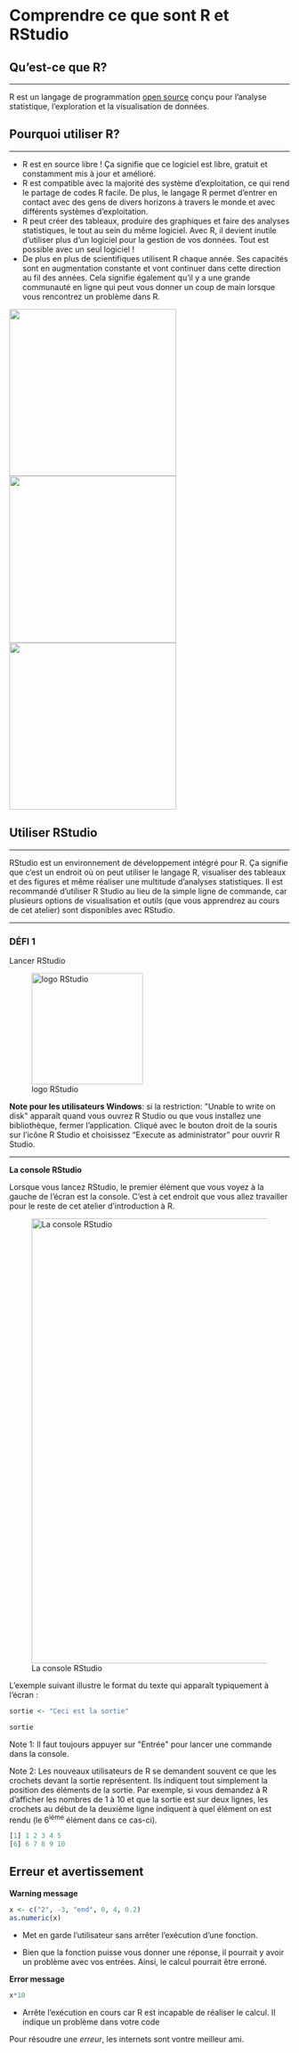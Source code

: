 # Comprendre ce que sont R et RStudio

## Qu'est-ce que R?

------------------------------------------------------------------------

R est un langage de programmation [open
source](https://fr.wikipedia.org/wiki/Open_source) conçu pour l'analyse
statistique, l'exploration et la visualisation de données.

## Pourquoi utiliser R?

------------------------------------------------------------------------

*   R est en source libre ! Ça signifie que ce logiciel est libre,
    gratuit et constamment mis à jour et amélioré.
*   R est compatible avec la majorité des système d'exploitation, ce
    qui rend le partage de codes R facile. De plus, le langage R permet
    d'entrer en contact avec des gens de divers horizons à travers le
    monde et avec différents systèmes d'exploitation.
*   R peut créer des tableaux, produire des graphiques et faire des
    analyses statistiques, le tout au sein du même logiciel. Avec R, il
    devient inutile d'utiliser plus d'un logiciel pour la gestion de
    vos données. Tout est possible avec un seul logiciel !
*   De plus en plus de scientifiques utilisent R chaque année. Ses
    capacités sont en augmentation constante et vont continuer dans
    cette direction au fil des années. Cela signifie également qu'il y
    a une grande communauté en ligne qui peut vous donner un coup de
    main lorsque vous rencontrez un problème dans R.

![](images//operating_stm.png){width="300"}
![](images//Opensource.png){width="300"}
![](images//the_why_r_plot_2.png){width="300"}

## Utiliser RStudio

------------------------------------------------------------------------

RStudio est un environnement de développement intégré pour R. Ça
signifie que c'est un endroit où on peut utiliser le langage R,
visualiser des tableaux et des figures et même réaliser une multitude
d'analyses statistiques. Il est recommandé d'utiliser R Studio au lieu
de la simple ligne de commande, car plusieurs options de visualisation
et outils (que vous apprendrez au cours de cet atelier) sont disponibles
avec RStudio.

------------------------------------------------------------------------

### DÉFI 1

Lancer RStudio

![logo RStudio](images//Rstudio.png){width="200"}

**Note pour les utilisateurs Windows**: si la restriction: \"Unable to
write on disk\" apparaît quand vous ouvrez R Studio ou que vous
installez une bibliothèque, fermer l'application. Cliqué avec le bouton
droit de la souris sur l'icône R Studio et choisissez "Execute as
administrator" pour ouvrir R Studio.

------------------------------------------------------------------------

**La console RStudio**

Lorsque vous lancez RStudio, le premier élément que vous voyez à la
gauche de l'écran est la console. C'est à cet endroit que vous allez
travailler pour le reste de cet atelier d'introduction à R.

![La console RStudio ](images//Rstudioconsole_fleche.png){width="800"}

L'exemple suivant illustre le format du texte qui apparaît typiquement
à l'écran :
```r
sortie <- "Ceci est la sortie"
```


```r
sortie
```

Note 1: Il faut toujours appuyer sur \"Entrée\" pour lancer une commande
dans la console.

Note 2: Les nouveaux utilisateurs de R se demandent souvent ce que les
crochets devant la sortie représentent. Ils indiquent tout simplement la
position des éléments de la sortie. Par exemple, si vous demandez à R
d'afficher les nombres de 1 à 10 et que la sortie est sur deux lignes,
les crochets au début de la deuxième ligne indiquent à quel élément on
est rendu (le 6^ième^ élément dans ce cas-ci).

```r
[1] 1 2 3 4 5
[6] 6 7 8 9 10
```

## Erreur et avertissement

**Warning message**

```r
x <- c("2", -3, "end", 0, 4, 0.2)
as.numeric(x)
```

* Met en garde l'utilisateur sans arrêter l'exécution d'une fonction.

* Bien que la fonction puisse vous donner une réponse, il pourrait y avoir un problème avec vos entrées. Ainsi, le calcul pourrait être erroné.

**Error message**

```r
x*10
```

* Arrête l'exécution en cours car R est incapable de réaliser le calcul.
Il indique un problème dans votre code


Pour résoudre une *erreur*, les internets sont vontre meilleur ami. 



